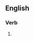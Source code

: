 ==English==

===Verb===
{{head|en|present participle}}

# {{present participle of|overhype|lang=en|nocat=1}}
